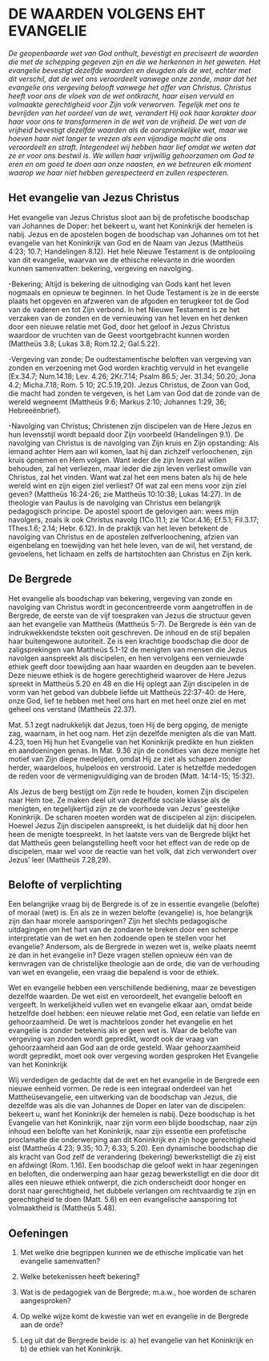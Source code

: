 # DE WAARDEN VOLGENS EHT EVANGELIE

*De geopenbaarde wet van God onthult, bevestigt en preciseert de waarden die met de schepping gegeven zijn en die we herkennen in het geweten. Het evangelie bevestigt dezelfde waarden en deugden als de wet, echter met dit verschil, dat de wet ons veroordeelt vanwege onze zonde, maar dat het evangelie ons vergeving belooft vanwege het offer van Christus. Christus heeft voor ons de vloek van de wet ontkracht, haar eisen vervuld en volmaakte gerechtigheid voor Zijn volk verworven.  Tegelijk met ons te bevrijden van het oordeel van de wet, verandert Hij ook haar karakter door haar voor ons te transformeren in de wet van de vrijheid. De wet van de vrijheid bevestigt dezelfde waarden als de oorspronkelijke wet, maar we hoeven haar niet langer te vrezen als een vijandige macht die ons veroordeelt en straft. Integendeel wij hebben haar lief omdat we weten dat ze er voor ons bestwil is. We willen haar vrijwillig gehoorzamen om God te eren en om goed te doen aan onze naasten, en we betreuren elk moment waarop we haar niet hebben gerespecteerd en zullen respecteren.*

## Het evangelie van Jezus Christus
Het evangelie van Jezus Christus sloot aan bij de profetische boodschap van Johannes de Doper: het bekeert u, want het Koninkrijk der hemelen is nabij. Jezus en de apostelen bogen de boodschap van Johannes om tot het evangelie van het Koninkrijk van God en de Naam van Jezus (Mattheüs 4:23; 10.7; Handelingen 8.12). Het hele Nieuwe Testament is de ontplooiing van dit evangelie, waarvan we de ethische relevante in drie woorden kunnen samenvatten: bekering, vergeving en navolging. 

-Bekering;  Altijd is bekering de uitnodiging van Gods kant het leven nogmaals en opnieuw te beginnen. In het Oude Testament is ze in de eerste plaats het opgeven en afzweren van de afgoden en terugkeer tot de God van de vaderen en tot Zijn verbond. In het Nieuwe Testament is ze het verzaken van de zonden en de vernieuwing van het leven en het denken door een nieuwe relatie met God, door het geloof in Jezus Christus waardoor de vruchten van de Geest voortgebracht kunnen worden (Mattheüs 3.8; Lukas 3.8; Rom.12.2; Gal.5.22). 

-Vergeving van zonde; De oudtestamentische beloften van vergeving van zonden en verzoening met God worden krachtig vervuld in het evangelie (Ex.34.7; Num.14.18; Lev. 4.26; 2Kr.7.14; Psalm 86.5; Jer. 31.34; 50.20; Jona 4.2; Micha.7.18; Rom. 5 10; 2C.5.19,20). Jezus Christus, de Zoon van God, die macht had zonden te vergeven, is het Lam van God dat de zonde van de wereld wegneemt (Mattheüs 9:6; Markus 2:10; Johannes 1:29, 36; Hebreeënbrief). 

-Navolging van Christus; Christenen zijn discipelen van de Here Jezus en hun levensstijl wordt bepaald door Zijn voorbeeld  (Handelingen 9.1). De navolging van Christus is de navolging van Zijn kruis en Zijn opstanding: Als iemand achter Hem aan wil komen, laat hij dan zichzelf verloochenen, zijn kruis opnemen en Hem volgen. Want ieder die zijn leven zal willen behouden, zal het verliezen, maar ieder die zijn leven verliest omwille van Christus, zal het vinden. Want wat zal het een mens baten als hij de hele wereld wint en zijn eigen ziel verliest? Of wat zal een mens voor zijn ziel geven? (Mattheüs 16:24-26; zie Mattheüs 10:10:38; Lukas 14:27). 
In de theologie van Paulus is de navolging van Christus een belangrijk pedagogisch principe. De apostel spoort de gelovigen aan: wees mijn navolgers, zoals ik ook Christus navolg (1Co.11.1; zie 1Cor.4.16; Ef.5.1; Fil.3.17; 1Thes.1.6; 2.14; Hebr. 6.12). In de praktijk van het leven betekent de navolging van Christus en de apostelen zelfverloochening, afzien van eigenbelang en toewijding van het hele leven, van de wil, het verstand, de gevoelens, het lichaam en zelfs de hartstochten aan Christus en Zijn kerk.

## De Bergrede

Het evangelie als boodschap van bekering, vergeving van zonde en navolging van Christus wordt in geconcentreerde vorm aangetroffen in de Bergrede, de eerste van de vijf toespraken van Jezus die structuur geven aan het evangelie van Mattheüs (Mattheüs 5-7). De Bergrede is één van de indrukwekkendste teksten ooit geschreven. De inhoud en de stijl bepalen haar buitengewone autoriteit. Ze is een krachtige boodschap die door de zaligsprekingen van Mattheüs 5.1-12 de menigten van mensen die Jezus navolgen aanspreekt als discipelen, en hen vervolgens een vernieuwde ethiek geeft door toewijding aan haar waarden en deugden aan te bevelen. Deze nieuwe ethiek is de hogere gerechtigheid waarover de Here Jezus spreekt in Mattheüs 5.20 en 48 en die Hij oplegt aan Zijn discipelen in de vorm van het gebod van dubbele liefde uit Mattheüs 22:37-40: de Here, onze God, lief te hebben met heel ons hart en met heel onze ziel en met geheel  ons verstand (Mattheüs 22.37). 

Mat. 5.1 zegt nadrukkelijk dat Jezus, toen Hij de berg opging, de menigte zag, waarnam, in het oog nam. Het zijn dezelfde menigten als die van Matt. 4.23, toen Hij hun het Evangelie van het Koninkrijk predikte en hun ziekten en aandoeningen genas. In Mat. 9.36 zijn de condities van deze menigte het motief van Zijn diepe medelijden, omdat Hij ze ziet als schapen zonder herder, waardeloos, hulpeloos en verstrooid. Later is hetzelfde mededogen de reden voor de vermenigvuldiging van de broden (Matt. 14:14-15; 15:32). 

Als Jezus de berg bestijgt om Zijn rede te houden, komen Zijn discipelen naar Hem toe. Ze maken deel uit van dezelfde sociale klasse als de menigten, en tegelijkertijd zijn ze de voorhoede van Jezus’ geestelijke Koninkrijk. De scharen moeten worden wat de discipelen al zijn: discipelen. Hoewel Jezus Zijn discipelen aanspreekt, is het duidelijk dat hij door hen heen de menigte toespreekt. In het laatste vers van de Bergrede blijkt het dat Mattheüs geen belangstelling heeft voor het effect van de rede op de discipelen, maar wel voor de reactie van het volk, dat zich verwondert over Jezus’ leer (Mattheüs 7.28,29). 

## Belofte of verplichting

Een belangrijke vraag bij de Bergrede is of ze in essentie evangelie (belofte) of moraal (wet) is. En als ze in wezen belofte (evangelie) is, hoe belangrijk zijn dan haar morele aansporingen? Zijn het slechts pedagogische uitdagingen om het hart van de zondaren te breken door een scherpe interpretatie van de wet en hen zodoende open te stellen voor het evangelie? Andersom, als de Bergrede in wezen wet is, welke plaats neemt ze dan in het evangelie in? Deze vragen stellen opnieuw één van de kernvragen van de christelijke theologie aan de orde, die van de verhouding van wet en evangelie, een vraag die bepalend is voor de ethiek. 

Wet en evangelie hebben een verschillende bediening, maar ze bevestigen dezelfde waarden. De wet eist en veroordeelt, het evangelie belooft en vergeeft. In werkelijkheid vullen wet en evangelie elkaar aan, omdat beide hetzelfde doel hebben: een nieuwe relatie met God, een relatie van liefde en gehoorzaamheid. De wet is machteloos zonder het evangelie en het evangelie is zonder betekenis als er geen wet is. Waar de belofte van vergeving van zonden wordt gepredikt, wordt ook de vraag van gehoorzaamheid aan God aan de orde gesteld. Waar gehoorzaamheid wordt gepredikt, moet ook over vergeving worden gesproken 
Het Evangelie van het Koninkrijk

Wij verdedigen de gedachte dat de wet en het evangelie in de Bergrede een nieuwe eenheid vormen. De rede is een integraal onderdeel van het Mattheüsevangelie, een uitwerking van de boodschap van Jezus, die dezelfde was als die van Johannes de Doper en later van de discipelen: bekeert u, want het Koninkrijk der hemelen is nabij. Deze boodschap is het Evangelie van het Koninkrijk, naar zijn vorm een blijde boodschap, naar zijn inhoud een belofte van het Koninkrijk, naar zijn essentie een profetische proclamatie die onderwerping aan dit Koninkrijk en zijn hoge gerechtigheid eist (Mattheüs 4.23; 9.35; 10.7;  6.33; 5.20). Een dynamische boodschap die als kracht van God zelf de verandering (bekering) bewerkstelligt die zij eist en afdwingt (Rom. 1.16). Een boodschap die geloof wekt in haar zegeningen en beloften, die onderwerping aan haar gezag bewerkstelligt en die door dit alles een nieuwe ethiek ontwerpt, die zich onderscheidt door honger en dorst naar gerechtigheid, het dubbele verlangen om rechtvaardig te zijn en gerechtigheid te doen (Matt. 5.6) en een evangelische aansporing tot volmaaktheid is (Mattheüs 5.48).  

## Oefeningen
   
1. Met welke drie begrippen kunnen we de ethische implicatie van het evangelie samenvatten?

2. Welke  betekenissen heeft bekering?

3. Wat is de pedagogiek van de Bergrede; m.a.w., hoe worden de scharen aangesproken?

4. Op welke wijze komt de kwestie van wet en evangelie in de Bergrede aan de orde?

5. Leg uit dat de Bergrede beide is: a) het evangelie van het Koninkrijk en b) de ethiek van het Koninkrijk.